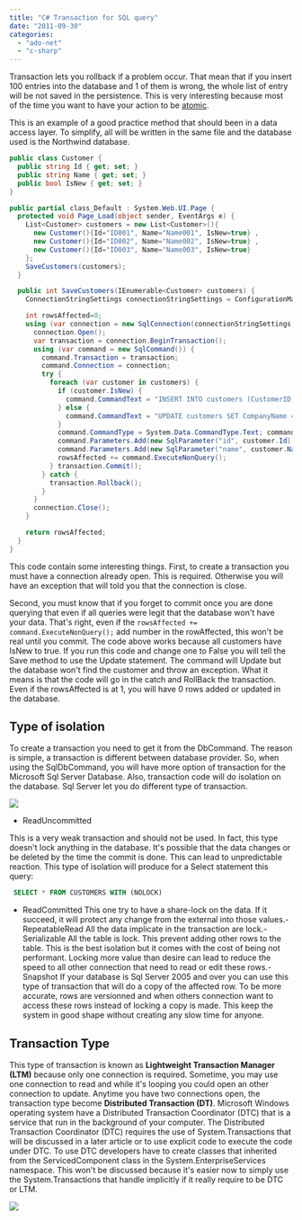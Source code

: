 ```yaml
---
title: "C# Transaction for SQL query"
date: "2011-09-30"
categories: 
  - "ado-net"
  - "c-sharp"
---
```


Transaction lets you rollback if a problem occur. That mean that if you insert 100 entries into the database and 1 of them is wrong, the whole list of entry will be not saved in the persistence. This is very interesting because most of the time you want to have your action to be [atomic](http://en.wikipedia.org/wiki/ACID#Atomicity "Wikipedia Atomicity").

This is an example of a good practice method that should been in a data access layer. To simplify, all will be written in the same file and the database used is the Northwind database.


```csharp
public class Customer { 
  public string Id { get; set; } 
  public string Name { get; set; } 
  public bool IsNew { get; set; } 
}

public partial class_Default : System.Web.UI.Page { 
  protected void Page_Load(object sender, EventArgs e) { 
    List<Customer> customers = new List<Customer>(){ 
      new Customer(){Id="ID001", Name="Name001", IsNew=true} , 
      new Customer(){Id="ID002", Name="Name002", IsNew=true} , 
      new Customer(){Id="ID003", Name="Name003", IsNew=true} 
    }; 
    SaveCustomers(customers); 
  }

  public int SaveCustomers(IEnumerable<Customer> customers) { 
    ConnectionStringSettings connectionStringSettings = ConfigurationManager.ConnectionStrings["ApplicationServices"];

    int rowsAffected=0; 
    using (var connection = new SqlConnection(connectionStringSettings.ConnectionString)) { 
      connection.Open(); 
      var transaction = connection.BeginTransaction(); 
      using (var command = new SqlCommand()) { 
        command.Transaction = transaction; 
        command.Connection = connection; 
        try { 
          foreach (var customer in customers) { 
            if (customer.IsNew) { 
              command.CommandText = "INSERT INTO customers (CustomerID, CompanyName) VALUES (@id, @name)"; 
            } else { 
              command.CommandText = "UPDATE customers SET CompanyName = @name WHERE CustomerID = @id"; 
            } 
            command.CommandType = System.Data.CommandType.Text; command.Parameters.Clear(); //Remove 
            command.Parameters.Add(new SqlParameter("id", customer.Id)); 
            command.Parameters.Add(new SqlParameter("name", customer.Name)); 
            rowsAffected += command.ExecuteNonQuery(); 
          } transaction.Commit(); 
        } catch { 
          transaction.Rollback(); 
        } 
      } 
      connection.Close();
    }

    return rowsAffected; 
  } 
} 
```

This code contain some interesting things. First, to create a transaction you must have a connection already open. This is required. Otherwise you will have an exception that will told you that the connection is close.

Second, you must know that if you forget to commit once you are done querying that even if all queries were legit that the database won't have your data. That's right, even if the `rowsAffected += command.ExecuteNonQuery();` add number in the rowAffected, this won't be real until you commit. The code above works because all customers have IsNew to true. If you run this code and change one to False you will tell the Save method to use the Update statement. The command will Update but the database won't find the customer and throw an exception. What it means is that the code will go in the catch and RollBack the transaction. Even if the rowsAffected is at 1, you will have 0 rows added or updated in the database.

## Type of isolation

To create a transaction you need to get it from the DbCommand. The reason is simple, a transaction is different between database provider. So, when using the SqlDbCommand, you will have more option of transaction for the Microsoft Sql Server Database. Also, transaction code will do isolation on the database. Sql Server let you do different type of transaction.

![](images/typetransctionsql.png)

- ReadUncommitted

This is a very weak transaction and should not be used. In fact, this type doesn't lock anything in the database. It's possible that the data changes or be deleted by the time the commit is done. This can lead to unpredictable reaction. This type of isolation will produce for a Select statement this query: 

```sql
 SELECT * FROM CUSTOMERS WITH (NOLOCK) 
```

- ReadCommitted
This one try to have a share-lock on the data. If it succeed, it will protect any change from the external into those values.- RepeatableRead
All the data implicate in the transaction are lock.- Serializable
All the table is lock. This prevent adding other rows to the table. This is the best isolation but it comes with the cost of being not performant. Locking more value than desire can lead to reduce the speed to all other connection that need to read or edit these rows.- Snapshot
If your database is Sql Server 2005 and over you can use this type of transaction that will do a copy of the affected row. To be more accurate, rows are versionned and when others connection want to access these rows instead of locking a copy is made. This keep the system in good shape without creating any slow time for anyone.

## Transaction Type

This type of transaction is known as **Lightweight Transaction Manager (LTM)** because only one connection is required. Sometime, you may use one connection to read and while it's looping you could open an other connection to update. Anytime you have two connections open, the transaction type become **Distributed Transaction (DT)**. Microsoft Windows operating system have a Distributed Transaction Coordinator (DTC) that is a service that run in the background of your computer. The Distributed Transaction Coordinator (DTC) requires the use of System.Transactions that will be discussed in a later article or to use explicit code to execute the code under DTC. To use DTC developers have to create classes that inherited from the ServicedComponent class in the System.EnterpriseServices namespace. This won't be discussed because it's easier now to simply use the System.Transactions that handle implicitly if it really require to be DTC or LTM.

![](images/dtc.png)
